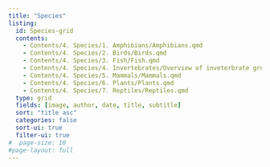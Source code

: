 ```yaml
---
title: "Species"
listing:
  id: Species-grid
  contents:
    - Contents/4. Species/1. Amphibians/Amphibians.qmd
    - Contents/4. Species/2. Birds/Birds.qmd
    - Contents/4. Species/3. Fish/Fish.qmd 
    - Contents/4. Species/4. Invertebrates/Overview of inveterbrate groups assessed.qmd  
    - Contents/4. Species/5. Mammals/Mammals.qmd
    - Contents/4. Species/6. Plants/Plants.qmd
    - Contents/4. Species/7. Reptiles/Reptiles.qmd    
  type: grid
  fields: [image, author, date, title, subtitle]
  sort: "title asc"
  categories: false
  sort-ui: true
  filter-ui: true
#  page-size: 10     
#page-layout: full
---
```


